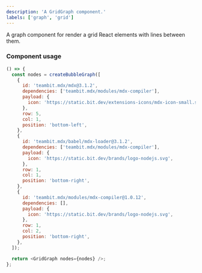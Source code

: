 ```yaml
---
description: 'A GridGraph component.'
labels: ['graph', 'grid']
---
```



A graph component for render a grid React elements with lines between them.

### Component usage

```js live
() => {
  const nodes = createBubbleGraph([
    {
      id: 'teambit.mdx/mdx@3.1.2',
      dependencies: ['teambit.mdx/modules/mdx-compiler'],
      payload: {
        icon: 'https://static.bit.dev/extensions-icons/mdx-icon-small.svg',
      },
      row: 5,
      col: 1,
      position: 'bottom-left',
    },
    {
      id: 'teambit.mdx/babel/mdx-loader@3.1.2',
      dependencies: ['teambit.mdx/modules/mdx-compiler'],
      payload: {
        icon: 'https://static.bit.dev/brands/logo-nodejs.svg',
      },
      row: 1,
      col: 1,
      position: 'bottom-right',
    },
    {
      id: 'teambit.mdx/modules/mdx-compiler@1.0.12',
      dependencies: [],
      payload: {
        icon: 'https://static.bit.dev/brands/logo-nodejs.svg',
      },
      row: 1,
      col: 2,
      position: 'bottom-right',
    },
  ]);

  return <GridGraph nodes={nodes} />;
};
```
